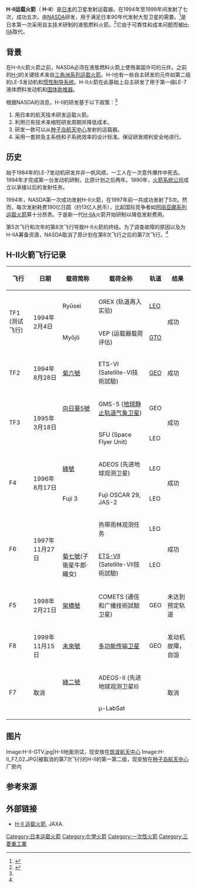 {{Infobox rocket
|name =H-II运载火箭
|image = H-ii_adeos.gif
|caption = H-II运载火箭Flight 4发射升空，运送[[ADEOS|ADEOS]]
|function = 不可重複使用的[[中型運載火箭|中型運載火箭]]
|manufacturer = [[三菱重工業|三菱重工業]]
|country-origin = [[日本|日本]]
|cpl-year =
|cpl =
|height =49 公尺
|alt-height =160 呎
|diameter =4 公尺
|alt-diameter =13.1 呎
|mass = 260,000 公斤
|alt-mass = 570,000 磅
|stages = 两级
|LEO-payload = 10,060 公斤
|alt-LEO = 22,170 磅
|payload-location = [[地球静止轨道|地球静止轨道]]
|payload = 3,930 公斤
|alt-payload = 8,660 磅
|status =退役
|sites = [[吉信发射区|吉信发射区]]，[[种子岛太空中心|种子岛太空中心]]
|first = 1994年2月3日
|last = 1999年11月15日
|launches =7次
|success =5次
|fail =1次
|partial =1次
|boosters =2台
|boosterengines =1 [[固体助推器|固体助推器]]
|boosterthrust =1,539.997 千牛頓
|alt-boosterthrust =
|boosterSI =273 秒
|boostertime =94 秒
|boosterfuel =固体助推器
|stage1engines =1 [[LE-7|LE-7]]
|stage1thrust =1,077.996 千牛頓
|alt-stage1thrust =242,343 lb<sub>f</sub>
|stage1SI =446 秒
|stage1time =346 秒
|stage1fuel = [[液態氫|液態氫]]／[[液態氧|液態氧]]
|stage2engines =1 [[LE-5A|LE-5A]]
|stage2thrust =121.5 千牛頓
|alt-stage2thrust =27,313 lb<sub>f</sub>
|stage2SI =452 秒
|stage2time =600 秒
|stage2fuel = [[液態氫|液態氫]]／[[液態氧|液態氧]]
}}

'''H-II运载火箭'''（ ''' H-II '''）是[[日本|日本]]的卫星发射运载器，在1994年至1999年间发射了七次，成功五次。由[[NASDA|NASDA]]研发，用于满足日本90年代发射大型卫星的需要。<ref name="nasda-presskit">{{cite press release |title=H-II Launch Vehicle No.4 |publisher=NASDA |url=http://warp.ndl.go.jp/REPOSWP/000000001418/00000000000005995/www.nasda.go.jp/pr/services/presskit/h2-f4/h2index_e.html |language=en |accessdate=2007-06-25 |archive-date=2003-12-11 |archive-url=https://web.archive.org/web/20031211190020/http://www.nasda.go.jp/pr/services/presskit/h2-f4/h2index_e.html |dead-url=yes }}</ref>是日本第一次采用自主技术研制的液態燃料火箭。<ref name="jaxa">{{cite web |author=JAXA |url=http://www.jaxa.jp/projects/rockets/h2/index_e.html |title=H-II Launch Vehicle |accessdate=2007-06-25 |work=Launch Vehicles and Space Transportation Systems |publisher=JAXA Website |archive-date=2013-10-30 |archive-url=https://web.archive.org/web/20131030155512/http://www.jaxa.jp/projects/rockets/h2/index_e.html |dead-url=yes }}</ref>它由于可靠性和成本问题而被[[H-IIA|H-IIA]]取代。

== 背景 ==
在H-II火箭火箭之前，NASDA必须在液態燃料火箭上使用美国许可的元件。之前的[[H-I|H-I]]的关键技术来自[[三角洲系列运载火箭|三角洲系列运载火箭]]。H-I也有一些自主研发的元件如第二级的LE-5发动机和[[惯性制导系统|惯性制导系统]]。H-II火箭在此基础上自主研发了用于第一级LE-7液体燃料发动机和[[固体助推器|固体助推器]]。

根据NASDA的消息，H-II的研发基于以下政策：<ref name="nasda-presskit"/>
#用日本的航天技术研发运载火箭。
#利用已有技术来缩短研发周期并降低成本。
#研发一款可以从[[种子岛航天中心|种子岛航天中心]]发射的运载器。
#采用一套顾及主系统和子系统效率的设计标准。保证研发顺利安全地进行。

== 历史 ==
始于1984年的LE-7发动机研发并非一帆风顺，一工人在一次意外爆炸中死去。1994年才完成第一台发动机研制，比原计划之后两年。1990年，[[火箭系统公司|火箭系统公司]]成立以承接以后的发射任务。

1994年，NASDA第一次成功发射H-II火箭，在1997年前一共成功发射了5次。然而，每次发射耗费190亿日圆（约13亿人民币），比起国际竞争者如[[阿丽亚娜系列运载火箭|阿丽亚娜系列运载火箭]]算十分昂贵。于是新一代[[H-IIA|H-IIA]]火箭开始研制以降低发射费用。

第5次飞行和次年的第8次飞行导致H-II火箭的终结。为了调查故障的原因以及为H-IIA筹备资源，NASDA取消了原计划在第8次飞行之后的第7次飞行。<ref name="jaxa"/>

== H-II火箭飞行记录 ==
{|class="wikitable"
!飞行
!日期
!载荷简称
!载荷全称
!轨道
!结果
|-
!rowspan="2"|TF1 (测试飞行)
|rowspan="2"|1994年2月4日
|Ryūsei
|OREX (轨道再入实验)
|[[LEO|LEO]]
|rowspan="2"|成功
|-
|Myōjō
|VEP (运载器载荷评估)
|[[GTO|GTO]]
|-
!TF2
|1994年8月28日
|[[菊六號|菊六號]]
|ETS-VI (Satellite-VI技術試驗)
|[[GEO|GEO]]
|成功
|-
!rowspan="2"|TF3
|rowspan="2"|1995年3月18日
|[[向日葵衛星|向日葵5號]]
|GMS-5 ([[地球静止轨道气象卫星|地球静止轨道气象卫星]])
|GEO
|rowspan="2"|成功
|-
|
|SFU (Space Flyer Unit)
|LEO
|-
!rowspan="2"|F4
|rowspan="2"|1996年8月17日
|[[綠號_(衛星)|綠號]]
|ADEOS (先进地球观测卫星)
|LEO
|rowspan="2"|成功
|-
|Fuji 3
|Fuji OSCAR 29, JAS-2
|LEO
|-
!rowspan="2"|F6
|rowspan="2"|1997年11月27日
|
|热带雨林观测任务
|LEO
|rowspan="2"|成功
|-
|[[菊七號|菊七號]](子衛星牛郎‧織女)
|[[工程测试卫星7号|ETS-VII]] (Satellite-VII技術試驗)
|LEO
|-
!F5
|1998年2月21日
|[[架橋號|架橋號]]
|COMETS (通信和广播技術試驗卫星)
|GEO
|未达到预定轨道
|-
!F8
|1999年11月15日
|[[未來號|未來號]]
|[[多功能传输卫星|多功能传输卫星]]
|GEO
|发动机故障，自毁
|-
!rowspan="2"|F7
|rowspan="2"|取消
|[[綠二號|綠二號]]
|ADEOS-II (先进地球观测卫星II)
|
|rowspan="2"|取消
|-
|
|μ-LabSat
|
|}

== 图片 ==
<gallery>
Image:H-II-GTV.jpg|H-II地面测试，现安放在[[筑波航天中心|筑波航天中心]]
Image:H-II_F7_02.JPG|被取消的第7次飞行的H-II的第一第二级，现安放在[[种子岛航天中心|种子岛航天中心]]厂房内
</gallery>

== 参考来源 ==
{{Commons|Category:H-II|H-II launch vehicles}}
{{reflist|30em}}

== 外部链接 ==
*[http://www.jaxa.jp/projects/rockets/h2/index_e.html H-II 运载火箭]{{Wayback|url=http://www.jaxa.jp/projects/rockets/h2/index_e.html |date=20131030155512 }}, JAXA.

{{日本運載火箭}}
{{ELVs}}

[[Category:日本运载火箭|Category:日本运载火箭]]
[[Category:化學火箭|Category:化學火箭]]
[[Category:一次性火箭|Category:一次性火箭]]
[[Category:三菱重工業|Category:三菱重工業]]